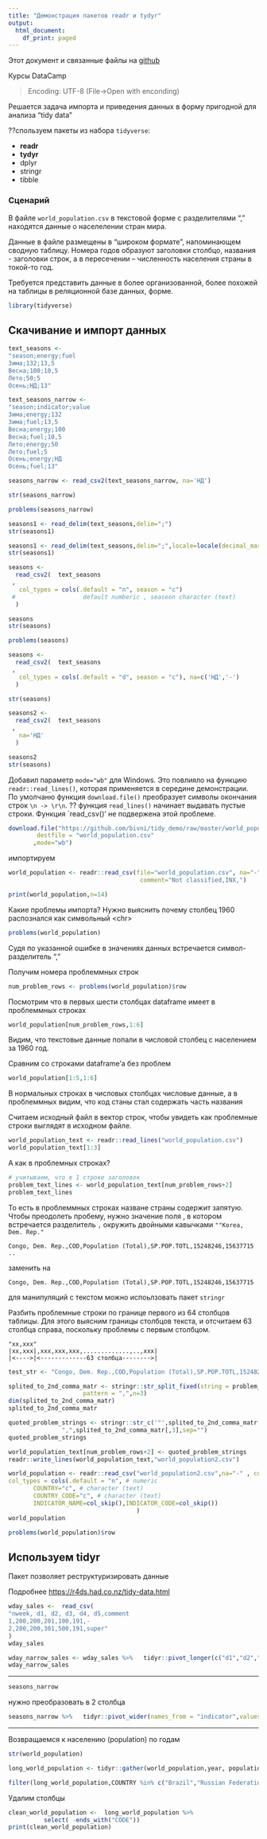 ```yaml
---
title: "Демонстрация пакетов readr и tydyr"
output:
  html_document:
    df_print: paged
---
```


Этот документ и связанные файлы на [github](https://github.com/bivni/tidy_demo)

Курсы DataCamp  
   

> Encoding: UTF-8  (File->Open with enconding)

Решается задача импорта и приведения данных в форму пригодной для анализа "tidy data"

??спользуем пакеты из набора `tidyverse`:

* **readr**
* **tydyr**
* dplyr
* stringr
* tibble
 
  

### Сценарий 

В файле `world_population.csv` в текстовой форме с разделителями "," находятся данные о населелении стран мира.  

Данные в файле размещены в "широком формате", напоминающем сводную таблицу. Номера годов образуют заголовки столбцо, названия - заголовки строк, а в пересечении -- численность населения страны в токой-то год.

Требуется представить данные в более организованной, более похожей на таблицы в реляционной базе данных, форме.



```r

library(tidyverse)
```



## Скачивание и импорт данных 

```r
text_seasons <-  
"season;energy;fuel
Зима;132;13,5
Весна;100;10,5
Лето;50;5
Осень;НД;13"
```


```r
text_seasons_narrow <-  
"season;indicator;value
Зима;energy;132
Зима;fuel;13,5
Весна;energy;100
Весна;fuel;10,5
Лето;energy;50
Лето;fuel;5
Осень;energy;НД
Осень;fuel;13"
```

```r
seasons_narrow <- read_csv2(text_seasons_narrow, na='НД')

```

```r
str(seasons_narrow)
```
```r
problems(seasons_narrow)
```

```r
seasons1 <- read_delim(text_seasons,delim=";")
str(seasons1)
```
```r
seasons1 <- read_delim(text_seasons,delim=";",locale=locale(decimal_mark = ","))
str(seasons1)
```


```r
seasons <-
  read_csv2(  text_seasons
 ,
   col_types = cols(.default = "n", season = "c")
 #                   default numberic , seaseon character (text)
  )

seasons
str(seasons)
```

```r
problems(seasons)
```

```r
seasons <-
  read_csv2(  text_seasons
 ,
   col_types = cols(.default = "d", season = "c"), na=c('НД','-')
  )

```
```r
str(seasons)
```

```r
seasons2 <-
  read_csv2(  text_seasons
 ,
   na='НД'
  )

seasons2
str(seasons)
```


Добавил параметр `mode="wb"` для Windows. Это повлияло на функцию `readr::read_lines()`, которая применяется в середине демонстрации. По умолчаню функция `download.file()`  преобразует символы окончания строк `\n -> \r\n`. ?? функция `read_lines()` начинает выдавать пустые строки. Функция `read_csv()' не подвержена этой проблеме.

```r
download.file("https://github.com/bivni/tidy_demo/raw/master/world_population.csv",
        destfile = "world_population.csv"
       ,mode="wb")

```

импортируем 

```r
world_population <- readr::read_csv(file="world_population.csv", na="-",
                                     comment="Not classified,INX,")
```



```r
print(world_population,n=14)
```

Какие проблемы импорта? Нужно выяснить почему столбец 1960 распознался как символьный \<chr\> 


```r
problems(world_population)

```

Судя по указанной ошибке в значениях данных встречается символ-разделитель ","

Получим номера проблеммных строк 

```r
num_problem_rows <- problems(world_population)$row
```

Посмотрим что в первых шести столбцах dataframe имеет в проблеммных строках 

```r
world_population[num_problem_rows,1:6]
```

Видим, что текстовые данные попали в числовой столбец с населением за 1960 год.  

Сравним со строками dataframe'а без проблем 

```r
world_population[1:5,1:6]
```

В нормальных строках в числовых столбцах числовые данные, а в проблеммных видим, что код станы стал содержать часть названия 

Считаем исходный файл в вектор строк, чтобы увидеть как проблемные строки выглядят в исходном файле. 

```r
world_population_text <- readr::read_lines("world_population.csv")
world_population_text[1:3]
```

А как в проблемных строках?

```r
# учитываем, что в 1 строке заголовок 
problem_text_lines <- world_population_text[num_problem_rows+2] 
problem_text_lines
```

То есть в проблеммных строках назване страны содержит запятую. Чтобы преодолеть пробему, нужно значение поля , в котором встречается разделитель `,` окружить двойными кавычками `""Korea, Dem. Rep."`

```
Congo, Dem. Rep.,COD,Population (Total),SP.POP.TOTL,15248246,15637715 ..
```
заменить на 

```
Congo, Dem. Rep.,COD,Population (Total),SP.POP.TOTL,15248246,15637715
```
для манипуляций с текстом можно испоьлзовать пакет `stringr`

Разбить проблемные строки по границе первого из 64 столбцов таблицы. Для этого выясним  границы столбцов текста, и отсчитаем 63 столбца справа, поскольку проблемы с первым столбцом.


```
"xx,xxx"
|xx,xxx|,xxx,xxx,xxx,.............,..,xxx|
|<---->|<-------------63 столбца-------->|
```

```r
test_str <- "Congo, Dem. Rep.,COD,Population (Total),SP.POP.TOTL,15248246,15637715,16041247,16461914,16903899,17369859,17861860,18378189,18913177,19458874,20009902,20563258,21121467,21691346,22282713,22902275,23554958,24238011,24941431,25650884,26357407,27060353,27767775,28490510,29243529,30039873,30871855,31740965,32679158,33727905,34910591,36253025,37731020,39257294,40711816,42012524,43122601,44078397,44960941,45889100,46949244,48167045,49516960,50972323,52487293,54028003,55590838,57187942,58819038,60486276,62191161,63931512,65705093, - , - , - , - , - , - , - "

```




```r
splited_to_2nd_comma_matr <- stringr::str_split_fixed(string = problem_text_lines,
                     pattern = ",",n=3)
dim(splited_to_2nd_comma_matr)
splited_to_2nd_comma_matr
```
```r
quoted_problem_strings <- stringr::str_c('"',splited_to_2nd_comma_matr[,1],",",splited_to_2nd_comma_matr[,2],'"',
               ",",splited_to_2nd_comma_matr[,3],sep="")
quoted_problem_strings
```


```r
world_population_text[num_problem_rows+2] <- quoted_problem_strings
readr::write_lines(world_population_text,"world_population2.csv")
```

```r
world_population <- readr::read_csv("world_population2.csv",na="-" , comment="Not classified,INX,",
col_types = cols(.default = "n", # numeric
       COUNTRY="c", # character (text)
       COUNTRY_CODE="c", # character (text)
       INDICATOR_NAME=col_skip(),INDICATOR_CODE=col_skip())
                                    )
world_population

```

```r
problems(world_population)$row
```

## Используем tidyr



Пакет позволяет реструктуризировать данные 

Подробнее <https://r4ds.had.co.nz/tidy-data.html>


```r
wday_sales <-  read_csv(
"nweek, d1, d2, d3, d4, d5,comment
1,200,200,201,100,191,-
2,200,200,301,500,191,super"
)
wday_sales
```

```r
wday_narrow_sales <- wday_sales %>%   tidyr::pivot_longer(c("d1","d2","d3","d4","d5") ,names_to="day", values_to="sales")
wday_narrow_sales
```

* * * 

```r
seasons_narrow
```

нужно преобразовать в 2 столбца

```r
seasons_narrow %>%   tidyr::pivot_wider(names_from = "indicator",values_from="value")
```


* * * 
Возвращаемся к населению (population) по годам 

```r
str(world_population)
```







```r
long_world_population <- tidyr::gather(world_population,year, population, -c("COUNTRY","COUNTRY_CODE"))
```



```r
filter(long_world_population,COUNTRY %in% c("Brazil","Russian Federation")  & year %in% c(1960,1999,2010))
```


Удалим столбцы


```r
clean_world_population <-  long_world_population %>% 
          select( -ends_with("CODE")) 
print(clean_world_population)
```


